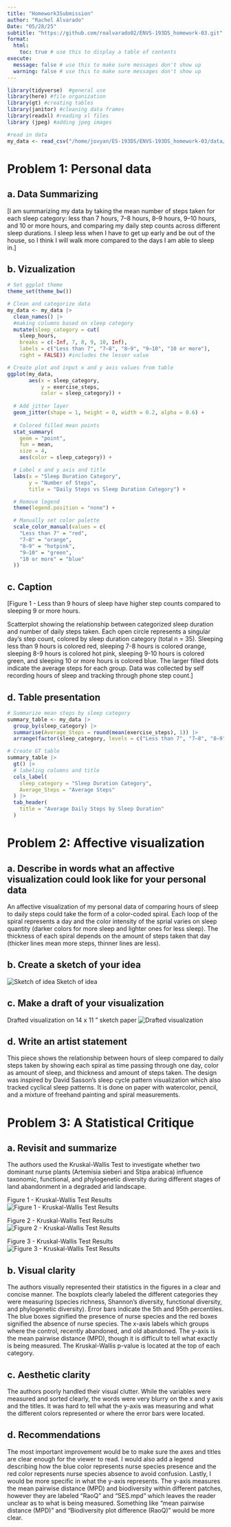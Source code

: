 ```yaml
---
title: "Homework3Submission"
author: "Rachel Alvarado"
Date: "05/28/25"
subtitle: "https://github.com/roalvarado02/ENVS-193DS_homework-03.git" 
format:
  html:
    toc: true # use this to display a table of contents
execute:
  message: false # use this to make sure messages don't show up
  warning: false # use this to make sure messages don't show up
---
```


```r
library(tidyverse)  #general use
library(here) #file organization
library(gt) #creating tables
library(janitor) #cleaning data frames
library(readxl) #reading xl files
library (jpeg) #adding jpeg images

#read in data
my_data <- read_csv("/home/jovyan/ES-193DS/ENVS-193DS_homework-03/data/193DS - Personal data project - Sheet1 (1).csv") 

```

# Problem 1: Personal data

## a. Data Summarizing 

[I am summarizing my data by taking the mean number of steps taken for each sleep category: less than 7 hours, 7–8 hours, 8–9 hours, 9–10 hours, and 10 or more hours, and comparing my daily step counts across different sleep durations. I sleep less when I have to get up early and be out of the house, so I think I will walk more compared to the days I am able to sleep in.]

## b. Vizualization

```r
# Set ggplot theme
theme_set(theme_bw())

# Clean and categorize data
my_data <- my_data |> 
  clean_names() |> 
  #making columns based on sleep category
  mutate(sleep_category = cut(
    sleep_hours,
    breaks = c(-Inf, 7, 8, 9, 10, Inf),
    labels = c("Less than 7", "7–8", "8–9", "9–10", "10 or more"),
    right = FALSE)) #includes the lesser value

# Create plot and input x and y axis values from table
ggplot(my_data, 
       aes(x = sleep_category, 
           y = exercise_steps, 
           color = sleep_category)) +
  
  # Add jitter layer
  geom_jitter(shape = 1, height = 0, width = 0.2, alpha = 0.6) +
  
  # Colored filled mean points
  stat_summary(
    geom = "point", 
    fun = mean, 
    size = 4, 
    aes(color = sleep_category)) +

  # Label x and y axis and title
  labs(x = "Sleep Duration Category",
       y = "Number of Steps",
       title = "Daily Steps vs Sleep Duration Category") +

  # Remove legend 
  theme(legend.position = "none") +

  # Manually set color palette
  scale_color_manual(values = c(
    "Less than 7" = "red",
    "7–8" = "orange",
    "8–9" = "hotpink",
    "9–10" = "green",
    "10 or more" = "blue"
  )) 


```


## c. Caption

[Figure 1 - Less than 9 hours of sleep have higher step counts compared to sleeping 9 or more hours.

Scatterplot showing the relationship between categorized sleep duration and number of daily steps taken. Each open circle represents a singular day's step count, colored by sleep duration category (total n = 35). Sleeping less than 9 hours is colored red, sleeping 7-8 hours is colored orange, sleeping 8-9 hours is colored hot pink, sleeping 9-10 hours is colored green, and sleeping 10 or more hours is colored blue. The larger filled dots indicate the average steps for each group. Data was collected by self recording hours of sleep and tracking through phone step count.]


## d. Table presentation


```r
# Summarize mean steps by sleep category
summary_table <- my_data |> 
  group_by(sleep_category) |> 
  summarise(Average_Steps = round(mean(exercise_steps), 1)) |> 
  arrange(factor(sleep_category, levels = c("Less than 7", "7–8", "8–9", "9–10", "10 or more")))

# Create GT table
summary_table |> 
  gt() |> 
  # labeling columns and title
  cols_label(
    sleep_category = "Sleep Duration Category",
    Average_Steps = "Average Steps"
  ) |> 
  tab_header(
    title = "Average Daily Steps by Sleep Duration"
  )

```


# Problem 2: Affective visualization 

## a. Describe in words what an affective visualization could look like for your personal data

An affective visualization of my personal data of comparing hours of sleep to daily steps could take the form of a color-coded spiral. Each loop of the spiral represents a day and the color intensity of the sprial varies on sleep quantity (darker colors for more sleep and lighter ones for less sleep). The thickness of each spiral depends on the amount of steps taken that day (thicker lines mean more steps, thinner lines are less).

## b. Create a sketch of your idea

![Sketch of idea](Vizualization Draft.jpg)
Sketch of idea 

## c. Make a draft of your visualization

Drafted visualization on 14 x 11 " sketch paper
![Drafted visualization](Draft.png)

## d. Write an artist statement

This piece shows the relationship between hours of sleep compared to daily steps taken by showing each spiral as time passing through one day, color as amount of sleep, and thickness and amount of steps taken. The design was inspired by David Sasson's sleep cycle pattern visualization which also tracked cyclical sleep patterns. It is done on paper with watercolor, pencil, and a mixture of freehand painting and spiral measurements. 


# Problem 3: A Statistical Critique 

## a. Revisit and summarize

The authors used the Kruskal-Wallis Test to investigate whether two dominant nurse plants (Artemisia sieberi and Stipa arabica) influence taxonomic, functional, and phylogenetic diversity during different stages of land abandonment in a degraded arid landscape.

Figure 1 - Kruskal-Wallis Test Results
![Figure 1 - Kruskal-Wallis Test Results](Figure2.png)

Figure 2 - Kruskal-Wallis Test Results
![Figure 2 - Kruskal-Wallis Test Results](Figure3.webp)

Figure 3 - Kruskal-Wallis Test Results
![Figure 3 - Kruskal-Wallis Test Results](Figure3.webp)

## b. Visual clarity

The authors visually represented their statistics in the figures in a clear and concise manner. The boxplots clearly labeled the different categories they were measuring (species richness, Shannon's diversity, functional diversity, and phylogenetic diversity). Error bars indicate the 5th and 95th percentiles. The blue boxes signified the presence of nurse species and the red boxes signified the absence of nurse species. The x-axis labels which groups where the control, recently abandoned, and old abandoned. The y-axis is the mean pairwise distance (MPD), though it is difficult to tell what exactly is being measured. The Kruskal-Wallis p-value is located at the top of each category. 

## c. Aesthetic clarity

The authors poorly handled their visual clutter. While the variables were measured and sorted clearly, the words were very blurry on the x and y axis and the titles. It was hard to tell what the y-axis was measuring and what the different colors represented or where the error bars were located. 

## d. Recommendations

The most important improvement would be to make sure the axes and titles are clear enough for the viewer to read. I would also add a legend describing how the blue color represents nurse species presence and the red color represents nurse species absence to avoid confusion. Lastly, I would be more specific in what the y-axis represents. The y-axis measures the mean pairwise distance (MPD) and biodiversity within different patches, however they are labeled "RaoQ" and "SES.mpd" which leaves the reader unclear as to what is being measured. Something like "mean pairwise distance (MPD)" and "Biodiversity plot difference (RaoQ)" would be more clear. 
